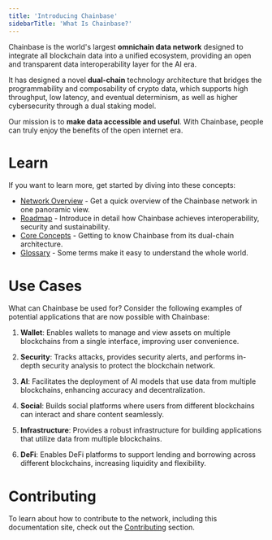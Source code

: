 ```yaml
---
title: 'Introducing Chainbase'
sidebarTitle: 'What Is Chainbase?'
---
```


Chainbase is the world's largest **omnichain data network** designed to integrate all blockchain data into a unified ecosystem, providing an open and transparent data interoperability layer for the AI era. 

It has designed a novel **dual-chain** technology architecture that bridges the programmability and composability of crypto data, which supports high throughput, low latency, and eventual determinism, as well as higher cybersecurity through a dual staking model.

Our mission is to **make data accessible and useful**. With Chainbase, people can truly enjoy the benefits of the open internet era.

# Learn

If you want to learn more, get started by diving into these concepts:

- [Network Overview](/introduction/networks/overview) - Get a quick overview of the Chainbase network in one panoramic view.
- [Roadmap](/contributing/roadmap) - Introduce in detail how Chainbase achieves interoperability, security and sustainability.
- [Core Concepts](/core-concepts/dual-chain) - Getting to know Chainbase from its dual-chain architecture.
- [Glossary](/core-concepts/glossary) - Some terms make it easy to understand the whole world.

# Use Cases

What can Chainbase be used for? Consider the following examples of potential applications that are now possible with Chainbase:

1. **Wallet**: Enables wallets to manage and view assets on multiple blockchains from a single interface, improving user convenience.

2. **Security**: Tracks attacks, provides security alerts, and performs in-depth security analysis to protect the blockchain network.

3. **AI**: Facilitates the deployment of AI models that use data from multiple blockchains, enhancing accuracy and decentralization.

4. **Social**: Builds social platforms where users from different blockchains can interact and share content seamlessly.

5. **Infrastructure**: Provides a robust infrastructure for building applications that utilize data from multiple blockchains.

6. **DeFi**: Enables DeFi platforms to support lending and borrowing across different blockchains, increasing liquidity and flexibility.

# Contributing

To learn about how to contribute to the network, including this documentation site, check out the [Contributing](/contributing/overview) section.